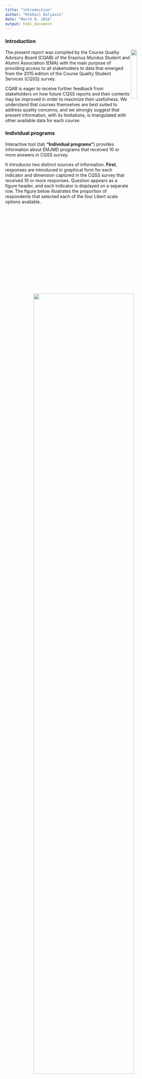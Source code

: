 ```yaml
---
title: "introduction"
author: "Mikhail Balyasin"
date: "March 8, 2016"
output: html_document
---
```


### Introduction

<img src="data/EMA_small.png" width="20%" align="right" /> The present report was compiled by the Course Quality Advisory Board (CQAB) of the Erasmus Mundus Student and Alumni Association (EMA) with the main purpose of providing access to all stakeholders to data that emerged from the 2015 edition of the Course Quality Student Services (CQSS) survey. 

CQAB is eager to receive further feedback from stakeholders on how future CQSS reports and their contents may be improved in order to maximize their usefulness. We understand that courses themselves are best suited to address quality concerns, and we strongly suggest that present information, with its limitations, is triangulated with other available data for each course. 

### Individual programs

Interactive tool (tab **"Individual programs"**) provides information about EMJMD programs that received 10 or more answers in CQSS survey.

It introduces two distinct sources of information. **First**, responses are introduced in graphical form for each indicator and dimension captured in the CQSS survey that received 10 or more responses. Question appears as a figure header, and each indicator is displayed on a separate row. The figure below illustrates the proportion of respondents that selected each of the four Likert scale options available.

<br>
<div style="text-align:center" markdown="1">
<img src="data/example.png" width="80%" align="center" /> 
</div>
<br>

**Second**, for each indicator evaluated through the CQSS survey, comparative data on the aggregated performance among all EMJMD courses with 10 or more responses is introduced. 
